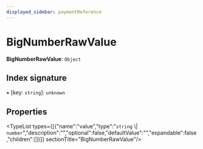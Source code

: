 ```yaml
---
displayed_sidebar: paymentReference
---
```



# BigNumberRawValue

 **BigNumberRawValue**: `Object`

## Index signature

▪ [key: `string`]: `unknown`

## Properties

<TypeList types={[{"name":"value","type":"`string` \\| `number`","description":"","optional":false,"defaultValue":"","expandable":false,"children":[]}]}  sectionTitle="BigNumberRawValue"/>
